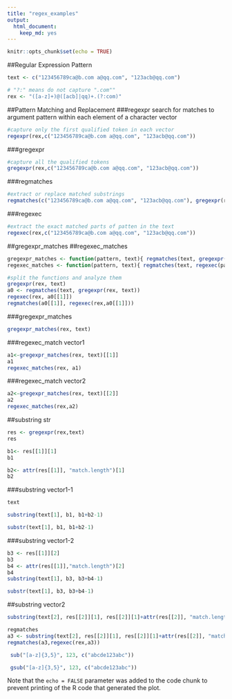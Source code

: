 ---
title: "regex_examples"
output: 
  html_document: 
    keep_md: yes
---

```{r setup, include=FALSE}
knitr::opts_chunk$set(echo = TRUE)
```

##Regular Expression Pattern

```{r}
text <- c("123456789ca@b.com a@qq.com", "123acb@qq.com")

# "?:" means do not capture ".com""
rex <- "([a-z]+)@([acb]|qq)+.(?:com)"

```

##Pattern Matching and Replacement
###regexpr 
search for matches to argument pattern within each element of a character vector
```{r}

#capture only the first qualified token in each vector
regexpr(rex,c("123456789ca@b.com a@qq.com", "123acb@qq.com"))
```

###gregexpr 
```{r}

#capture all the qualified tokens
gregexpr(rex,c("123456789ca@b.com a@qq.com", "123acb@qq.com")) 

```

###regmatches
```{r}

#extract or replace matched substrings
regmatches(c("123456789ca@b.com a@qq.com", "123acb@qq.com"), gregexpr(rex, c("123456789ca@b.com a@qq.com", "123acb@qq.com")))

```

###regexec
```{r}

#extract the exact matched parts of patten in the text
regexec(rex,c("123456789ca@b.com a@qq.com", "123acb@qq.com")) 

```


##gregexpr_matches 
##regexec_matches

```{r}

gregexpr_matches <- function(pattern, text){ regmatches(text, gregexpr(pattern, text))}
regexec_matches <- function(pattern, text){ regmatches(text, regexec(pattern, text))}

#split the functions and analyze them
gregexpr(rex, text)
a0 <- regmatches(text, gregexpr(rex, text))
regexec(rex, a0[[1]])
regmatches(a0[[1]], regexec(rex,a0[[1]]))

```

###gregexpr_matches 
```{r}
gregexpr_matches(rex, text)

```

###regexec_match vector1 
```{r}
a1<-gregexpr_matches(rex, text)[[1]]
a1
regexec_matches(rex, a1)

```

###regexec_match vector2
```{r}

a2<-gregexpr_matches(rex, text)[[2]]
a2 
regexec_matches(rex,a2)
```

##substring str
```{r}

res <- gregexpr(rex,text)
res

b1<- res[[1]][1]
b1

b2<- attr(res[[1]], "match.length")[1]
b2

```

###substring vector1-1
```{r}
text

substring(text[1], b1, b1+b2-1)

substr(text[1], b1, b1+b2-1)

```

###substring vector1-2
```{r}
b3 <- res[[1]][2]
b3
b4 <- attr(res[[1]],"match.length")[2]
b4
substring(text[1], b3, b3+b4-1)

substr(text[1], b3, b3+b4-1)
```

##substring vector2
```{r}
substring(text[2], res[[2]][1], res[[2]][1]+attr(res[[2]], "match.length")[1])

regmatches
a3 <- substring(text[2], res[[2]][1], res[[2]][1]+attr(res[[2]], "match.length")[1])
regmatches(a3,regexec(rex,a3))

```

```{r}

 sub("[a-z]{3,5}", 123, c("abcde123abc"))

 gsub("[a-z]{3,5}", 123, c("abcde123abc"))

```

Note that the `echo = FALSE` parameter was added to the code chunk to prevent printing of the R code that generated the plot.
